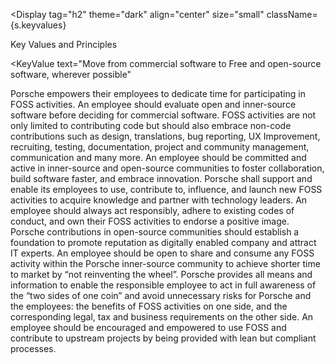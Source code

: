
<Display
  tag="h2"
  theme="dark"
  align="center"
  size="small"
  className={s.keyvalues}
>
  Key Values and Principles
</Display>

<KeyValue
  text="Move from commercial software to Free and open-source software, wherever possible"
>
  <Principle hashtag="FOSS Motivation">
    Porsche empowers their employees to dedicate time for participating in FOSS
    activities.
  </Principle>
  <Principle hashtag="FOSS prefer">
    An employee should evaluate open and inner-source software before deciding
    for commercial software.
  </Principle>
</KeyValue>
<KeyValue
  text="Move from consume to contribute and create in open-source communities"
>
  <Principle hashtag="FOSS Contributions">
    FOSS activities are not only limited to contributing code but should also
    embrace non-code contributions such as design, translations, bug reporting,
    UX Improvement, recruiting, testing, documentation, project and community
    management, communication and many more.
  </Principle>
  <Principle hashtag="FOSS Collaboration">
    An employee should be committed and active in inner-source and open-source
    communities to foster collaboration, build software faster, and embrace
    innovation.
  </Principle>
</KeyValue>
<KeyValue text="Move from know-it-all to learn-it-all">
  <Principle hashtag="FOSS Community">
    Porsche shall support and enable its employees to use, contribute to,
    influence, and launch new FOSS activities to acquire knowledge and partner
    with technology leaders.
  </Principle>
  <Principle hashtag="FOSS Ethics">
    An employee should always act responsibly, adhere to existing codes of
    conduct, and own their FOSS activities to endorse a positive image.
  </Principle>
</KeyValue>
<KeyValue
  text="Move towards digital transformation with open source striving for speed of innovation and shorter time to market"
>
  <Principle hashtag="FOSS Visibility">
    Porsche contributions in open-source communities should establish a
    foundation to promote reputation as digitally enabled company and attract IT
    experts.
  </Principle>
  <Principle hashtag="FOSS Reusability">
    An employee should be open to share and consume any FOSS activity within the
    Porsche inner-source community to achieve shorter time to market by “not
    reinventing the wheel”.
  </Principle>
</KeyValue>
<KeyValue
  text="Move towards a compliant environment for FOSS activities and contributions"
>
  <Principle hashtag="FOSS Integrity">
    Porsche provides all means and information to enable the responsible
    employee to act in full awareness of the “two sides of one coin” and avoid
    unnecessary risks for Porsche and the employees: the benefits of FOSS
    activities on one side, and the corresponding legal, tax and business
    requirements on the other side.
  </Principle>
  <Principle hashtag="FOSS Compliance">
    An employee should be encouraged and empowered to use FOSS and contribute to
    upstream projects by being provided with lean but compliant processes.
  </Principle>
</KeyValue>
